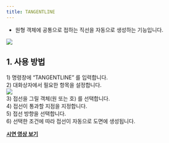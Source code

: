 ```yaml
---
title: TANGENTLINE
---
```



[image1]: ../../../../../assets/images/commands/tangentline/image1.png
[image2]: ../../../../../assets/images/commands/tangentline/image2.png

* 원형 객체에 공통으로 접하는 직선을 자동으로 생성하는 기능입니다.

![][image1]

## **1\. 사용 방법**

1\) 명령창에 “TANGENTLINE” 를 입력합니다.  
2\) 대화상자에서 필요한 항목을 설정합니다.  
![][image2]  
3\) 접선을 그릴 객체(원 또는 호) 를 선택합니다.  
4\) 접선이 통과할 지점을 지정합니다.  
5\) 접선 방향을 선택합니다.  
6\) 선택한 조건에 따라 접선이 자동으로 도면에 생성됩니다.

[**<Icon name="youtube" class="emoji"/> 시연 영상 보기**]()
